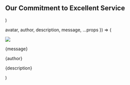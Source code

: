   <Section py="8|12|16|24" {...props}>
    <Container>
      <H2 m="0" textAlign="center">
        Our Commitment to Excellent Service
      </H2>
        <Grid col="1|3" gap="16|6|8" mt="8">
        <Testimonial
          avatar="placeholder.jpg"
          author="Luca Henderson"
          description="New York"
          message="Donec rutrum congue leo eget malesuada. Vestibulum ac diam sit amet quam vehicula."
        />
        <Testimonial
          avatar="placeholder.jpg"
          author="Jeffrey Boyer"
          description="San Francisco"
          message="Elementum sed sit amet dui. Curabitur non nulla sit amet nisl tempus convallis."
        />
        <Testimonial
          avatar="placeholder.jpg"
          author="Lilliana Ford"
          description="Los Angeles"
          message="Praesent sapien massa, convallis a pellentesque nec, egestas non nisi lectus."
        />
      </Grid>
    </Container>
  </Section>
)

  avatar,
  author,
  description,
  message,
  ...props
}) => (
  <Div
    borderWidth="1px"
    rounded="lg"
    p="6"
    fontStyle="italic"
    textAlign="center"
    {...props}
  >
    <Image src={avatar} size="30" rounded="full" overflow="hidden" mx="auto" />
    <P>{message}</P>
    <P mb="0" fontSize="xl" fontWeight="semibold">
      {author}
    </P>
    <P m="0" fontSize="md">
      {description}
    </P>
  </Div>
)
